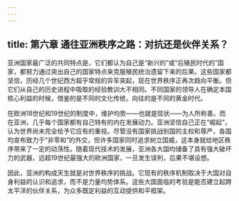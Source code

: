 ```yaml
---
---
---
```

title: 第六章 通往亚洲秩序之路：对抗还是伙伴关系？
---



亚洲国家最广泛的共同特点是，它们都认为自己是“新兴的”或“后殖民时代的”国家，都努力通过突出自己的国家特点来克服殖民统治遗留下来的后果。这些国家都坚信，历经几个世纪西方超乎常规的异军突起，现在世界秩序正再次趋向平衡。但它们从自己的历史进程中吸取的经验教训大不相同。不同国家的领导人在确定本国核心利益的时候，借鉴的是不同的文化传统，向往的是不同的黄金时代。

在欧洲18世纪和19世纪的制度中，维护均势——也就是现状——为人所称善。而在亚洲，几乎每个国家都有自己特有的内在发展动力。亚洲坚信自己正在“崛起”，认为世界尚未完全给予它应有的重视。尽管没有国家挑战别国的主权和尊严，各国均宣布致力于“非零和”的外交，但许多国家同时追求树立国威，这本身就给地区秩序带来了一定的动荡性。随着现代技术的发展，亚洲各大国均储备了具有强大破坏力的武器，远超19世纪最强大的欧洲国家，一旦发生误判，后果不堪设想。

因此，亚洲的构成天生就是对世界秩序的挑战。它现有的秩序机制取决于大国对自身利益的认识和追求，而不是力量均势体系。这些大国面临的考验是能否建立起跨太平洋的伙伴关系，为众多既定利益的互动提供和平框架。
